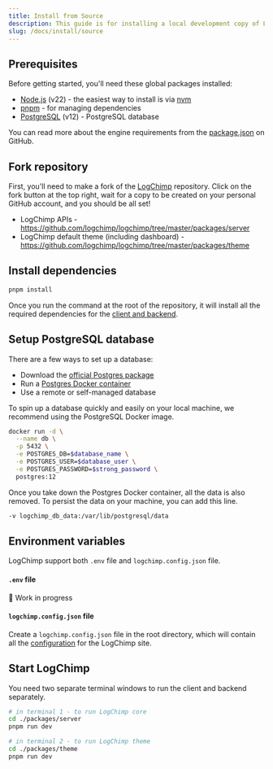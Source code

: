 ```yaml
---
title: Install from Source
description: This guide is for installing a local development copy of LogChimp from the source code, primarily for development purposes.
slug: /docs/install/source
---
```


## Prerequisites

Before getting started, you'll need these global packages installed:

- [Node.js](https://nodejs.org/) (v22) - the easiest way to install is via [nvm](https://github.com/creationix/nvm#install-script)
- [pnpm](https://pnpm.io/) - for managing dependencies
- [PostgreSQL](#setup-postgresql-database) (v12) - PostgreSQL database

You can read more about the engine requirements from the [package.json](https://github.com/logchimp/logchimp/blob/master/package.json) on GitHub.

## Fork repository

First, you'll need to make a fork of the [LogChimp](https://github.com/logchimp/logchimp) repository. Click on the fork button at the top right, wait for a copy to be created on your personal GitHub account, and you should be all set!

- LogChimp APIs - https://github.com/logchimp/logchimp/tree/master/packages/server
- LogChimp default theme (including dashboard) - https://github.com/logchimp/logchimp/tree/master/packages/theme

## Install dependencies

```bash
pnpm install
```

Once you run the command at the root of the repository, it will install all the required dependencies for the [client and backend](/docs/architecture).

## Setup PostgreSQL database

There are a few ways to set up a database:

- Download the [official Postgres package](https://www.postgresql.org/download/)
- Run a [Postgres Docker container](https://hub.docker.com/_/postgres)
- Use a remote or self-managed database

To spin up a database quickly and easily on your local machine, we recommend using the PostgreSQL Docker image.

```bash
docker run -d \
  --name db \
  -p 5432 \
  -e POSTGRES_DB=$database_name \
  -e POSTGRES_USER=$database_user \
  -e POSTGRES_PASSWORD=$strong_password \
  postgres:12
```

Once you take down the Postgres Docker container, all the data is also removed. To persist the data on your machine, you can add this line.

```bash
-v logchimp_db_data:/var/lib/postgresql/data
```

## Environment variables

LogChimp support both `.env` file and `logchimp.config.json` file.

#### `.env` file

🚧 Work in progress

#### `logchimp.config.json` file

Create a `logchimp.config.json` file in the root directory, which will contain all the [configuration](/docs/config) for the LogChimp site.

## Start LogChimp

You need two separate terminal windows to run the client and backend separately.

```bash
# in terminal 1 - to run LogChimp core
cd ./packages/server
pnpm run dev

# in terminal 2 - to run LogChimp theme
cd ./packages/theme
pnpm run dev
```
